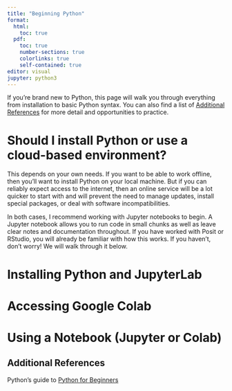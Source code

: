 ```yaml
---
title: "Beginning Python"
format: 
  html:
    toc: true
  pdf:
    toc: true
    number-sections: true
    colorlinks: true
    self-contained: true
editor: visual
jupyter: python3
---
```


If you're brand new to Python, this page will walk you through everything from installation to basic Python syntax. You can also find a list of [Additional References] for more detail and opportunities to practice.

# Should I install Python or use a cloud-based environment?

This depends on your own needs. If you want to be able to work offline, then you'll want to install Python on your local machine. But if you can reliably expect access to the internet, then an online service will be a lot quicker to start with and will prevent the need to manage updates, install special packages, or deal with software incompatibilities.

In both cases, I recommend working with Jupyter notebooks to begin. A Jupyter notebook allows you to run code in small chunks as well as leave clear notes and documentation throughout. If you have worked with Posit or RStudio, you will already be familiar with how this works. If you haven't, don't worry! We will walk through it below.

::: panel-tabset
# Installing Python and JupyterLab

# Accessing Google Colab


:::

# Using a Notebook (Jupyter or Colab)

## Additional References

Python's guide to [Python for Beginners](https://www.python.org/about/gettingstarted/)